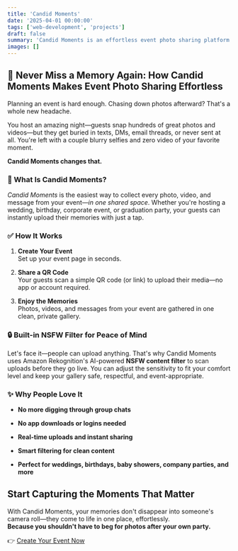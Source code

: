 ```yaml
---
title: 'Candid Moments'
date: '2025-04-01 00:00:00'
tags: ['web-development', 'projects']
draft: false
summary: 'Candid Moments is an effortless event photo sharing platform that uses QR codes and AI-powered NSFW filtering to collect memories from guests without requiring app downloads.'
images: []
---
```


## 🎉 Never Miss a Memory Again: How Candid Moments Makes Event Photo Sharing Effortless

Planning an event is hard enough. Chasing down photos afterward? That's a whole new headache.

You host an amazing night—guests snap hundreds of great photos and videos—but they get buried in texts, DMs, email threads, or never sent at all. You're left with a couple blurry selfies and zero video of your favorite moment.

**Candid Moments changes that.**

### 📸 What Is Candid Moments?

_Candid Moments_ is the easiest way to collect every photo, video, and message from your event—_in one shared space_. Whether you're hosting a wedding, birthday, corporate event, or graduation party, your guests can instantly upload their memories with just a tap.

### ✅ How It Works

1. **Create Your Event**  
    Set up your event page in seconds.

3. **Share a QR Code**  
    Your guests scan a simple QR code (or link) to upload their media—no app or account required.

5. **Enjoy the Memories**  
    Photos, videos, and messages from your event are gathered in one clean, private gallery.

### 🔒 Built-in NSFW Filter for Peace of Mind

Let's face it—people can upload anything. That's why Candid Moments uses Amazon Rekognition's AI-powered **NSFW content filter** to scan uploads before they go live. You can adjust the sensitivity to fit your comfort level and keep your gallery safe, respectful, and event-appropriate.

### ✨ Why People Love It

- **No more digging through group chats**

- **No app downloads or logins needed**

- **Real-time uploads and instant sharing**

- **Smart filtering for clean content**

- **Perfect for weddings, birthdays, baby showers, company parties, and more**

## Start Capturing the Moments That Matter

With Candid Moments, your memories don't disappear into someone's camera roll—they come to life in one place, effortlessly.  
**Because you shouldn't have to beg for photos after your own party.**

👉 [Create Your Event Now](https://candidmoments.io) 